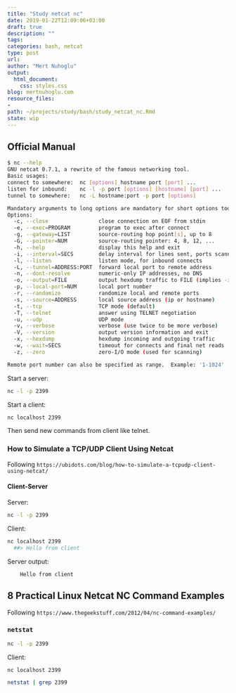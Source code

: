 ```yaml
---
title: "Study netcat nc"
date: 2019-01-22T12:09:06+03:00 
draft: true
description: ""
tags:
categories: bash, netcat
type: post
url:
author: "Mert Nuhoglu"
output:
  html_document:
    css: styles.css
blog: mertnuhoglu.com
resource_files:
- 
path: ~/projects/study/bash/study_netcat_nc.Rmd
state: wip
---
```


## Official Manual

``` bash
$ nc --help
GNU netcat 0.7.1, a rewrite of the famous networking tool.
Basic usages:
connect to somewhere:  nc [options] hostname port [port] ...
listen for inbound:    nc -l -p port [options] [hostname] [port] ...
tunnel to somewhere:   nc -L hostname:port -p port [options]

Mandatory arguments to long options are mandatory for short options too.
Options:
  -c, --close                close connection on EOF from stdin
  -e, --exec=PROGRAM         program to exec after connect
  -g, --gateway=LIST         source-routing hop point[s], up to 8
  -G, --pointer=NUM          source-routing pointer: 4, 8, 12, ...
  -h, --help                 display this help and exit
  -i, --interval=SECS        delay interval for lines sent, ports scanned
  -l, --listen               listen mode, for inbound connects
  -L, --tunnel=ADDRESS:PORT  forward local port to remote address
  -n, --dont-resolve         numeric-only IP addresses, no DNS
  -o, --output=FILE          output hexdump traffic to FILE (implies -x)
  -p, --local-port=NUM       local port number
  -r, --randomize            randomize local and remote ports
  -s, --source=ADDRESS       local source address (ip or hostname)
  -t, --tcp                  TCP mode (default)
  -T, --telnet               answer using TELNET negotiation
  -u, --udp                  UDP mode
  -v, --verbose              verbose (use twice to be more verbose)
  -V, --version              output version information and exit
  -x, --hexdump              hexdump incoming and outgoing traffic
  -w, --wait=SECS            timeout for connects and final net reads
  -z, --zero                 zero-I/O mode (used for scanning)

Remote port number can also be specified as range.  Example: '1-1024'
``` 

Start a server:

``` bash
nc -l -p 2399
``` 

Start a client:

``` bash
nc localhost 2399
``` 

Then send new commands from client like telnet.


### How to Simulate a TCP/UDP Client Using Netcat

Following `https://ubidots.com/blog/how-to-simulate-a-tcpudp-client-using-netcat/`

#### Client-Server

Server:

``` bash
nc -l -p 2399
``` 

Client:

``` bash
nc localhost 2399
  ##> Hello from client
``` 

Server output:

		Hello from client

## 8 Practical Linux Netcat NC Command Examples

Following `https://www.thegeekstuff.com/2012/04/nc-command-examples/`

### `netstat`

``` bash
nc -l -p 2399
``` 

Client:

``` bash
nc localhost 2399
``` 

``` bash
netstat | grep 2399
``` 

